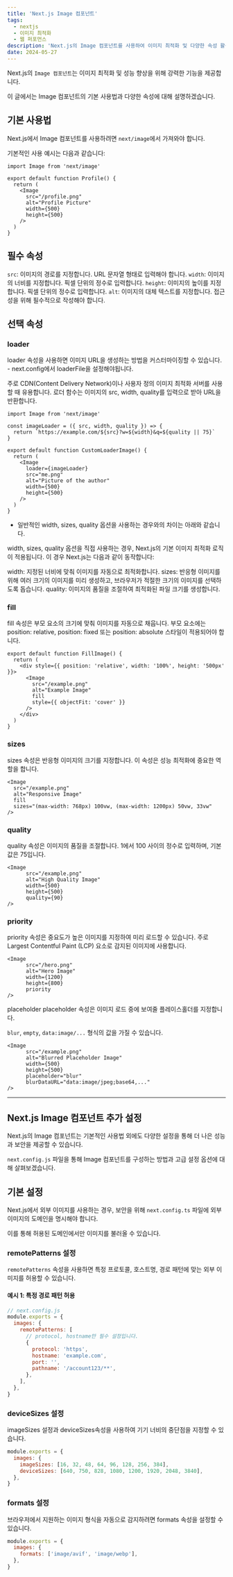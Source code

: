 ```yaml
---
title: 'Next.js Image 컴포넌트'
tags:
  - nextjs
  - 이미지 최적화
  - 웹 퍼포먼스
description: 'Next.js의 Image 컴포넌트를 사용하여 이미지 최적화 및 다양한 속성 활용 방법을 알아봅니다.'
date: 2024-05-27
---
```


Next.js의 `Image 컴포넌트`는 이미지 최적화 및 성능 향상을 위해 강력한 기능을 제공합니다. 

이 글에서는 Image 컴포넌트의 기본 사용법과 다양한 속성에 대해 설명하겠습니다.

## 기본 사용법

Next.js에서 Image 컴포넌트를 사용하려면 `next/image`에서 가져와야 합니다. 

기본적인 사용 예시는 다음과 같습니다:

```tsx
import Image from 'next/image'

export default function Profile() {
  return (
    <Image
      src="/profile.png"
      alt="Profile Picture"
      width={500}
      height={500}
    />
  )
}
```

## 필수 속성

`src`: 이미지의 경로를 지정합니다. URL 문자열 형태로 입력해야 합니다.
`width`: 이미지의 너비를 지정합니다. 픽셀 단위의 정수로 입력합니다.
`height`: 이미지의 높이를 지정합니다. 픽셀 단위의 정수로 입력합니다.
`alt`: 이미지의 대체 텍스트를 지정합니다. 접근성을 위해 필수적으로 작성해야 합니다.

## 선택 속성

### loader

loader 속성을 사용하면 이미지 URL을 생성하는 방법을 커스터마이징할 수 있습니다. - next.config에서 loaderFile을 설정해야됩니다.

주로 CDN(Content Delivery Network)이나 사용자 정의 이미지 최적화 서버를 사용할 때 유용합니다. 로더 함수는 이미지의 src, width, quality를 입력으로 받아 URL을 반환합니다.

```javascript:page.tsx
import Image from 'next/image'

const imageLoader = ({ src, width, quality }) => {
  return `https://example.com/${src}?w=${width}&q=${quality || 75}`
}

export default function CustomLoaderImage() {
  return (
    <Image
      loader={imageLoader}
      src="me.png"
      alt="Picture of the author"
      width={500}
      height={500}
    />
  )
}
```



- 일반적인 width, sizes, quality 옵션을 사용하는 경우와의 차이는 아래와 같습니다.

width, sizes, quality 옵션을 직접 사용하는 경우, Next.js의 기본 이미지 최적화 로직이 적용됩니다. 이 경우 Next.js는 다음과 같이 동작합니다:

width: 지정된 너비에 맞춰 이미지를 자동으로 최적화합니다.
sizes: 반응형 이미지를 위해 여러 크기의 이미지를 미리 생성하고, 브라우저가 적절한 크기의 이미지를 선택하도록 돕습니다.
quality: 이미지의 품질을 조절하여 최적화된 파일 크기를 생성합니다.


### fill

fill 속성은 부모 요소의 크기에 맞춰 이미지를 자동으로 채웁니다. 부모 요소에는 position: relative, position: fixed 또는 position: absolute 스타일이 적용되어야 합니다.

```javascript:page.tsx
export default function FillImage() {
  return (
    <div style={{ position: 'relative', width: '100%', height: '500px' }}>
      <Image
        src="/example.png"
        alt="Example Image"
        fill
        style={{ objectFit: 'cover' }}
      />
    </div>
  )
}
```

### sizes
sizes 속성은 반응형 이미지의 크기를 지정합니다. 이 속성은 성능 최적화에 중요한 역할을 합니다.

```javascript:page.tsx
<Image
  src="/example.png"
  alt="Responsive Image"
  fill
  sizes="(max-width: 768px) 100vw, (max-width: 1200px) 50vw, 33vw"
/>
```

### quality

quality 속성은 이미지의 품질을 조절합니다. 1에서 100 사이의 정수로 입력하며, 기본값은 75입니다.

```javascript:page.tsx
<Image
      src="/example.png"
      alt="High Quality Image"
      width={500}
      height={500}
      quality={90}
/>
```

### priority

priority 속성은 중요도가 높은 이미지를 지정하여 미리 로드할 수 있습니다. 주로 Largest Contentful Paint (LCP) 요소로 감지된 이미지에 사용합니다.

```javascript:page.tsx
<Image
      src="/hero.png"
      alt="Hero Image"
      width={1200}
      height={800}
      priority
/>
```

placeholder
placeholder 속성은 이미지 로드 중에 보여줄 플레이스홀더를 지정합니다. 

`blur`, `empty`, `data:image/...` 형식의 값을 가질 수 있습니다.

```javascript:page.tsx
<Image
      src="/example.png"
      alt="Blurred Placeholder Image"
      width={500}
      height={500}
      placeholder="blur"
      blurDataURL="data:image/jpeg;base64,..."
/>
```

---

## Next.js Image 컴포넌트 추가 설정

Next.js의 Image 컴포넌트는 기본적인 사용법 외에도 다양한 설정을 통해 더 나은 성능과 보안을 제공할 수 있습니다. 

`next.config.js` 파일을 통해 Image 컴포넌트를 구성하는 방법과 고급 설정 옵션에 대해 살펴보겠습니다.

## 기본 설정

Next.js에서 외부 이미지를 사용하는 경우, 보안을 위해 `next.config.ts` 파일에 외부 이미지의 도메인을 명시해야 합니다. 

이를 통해 허용된 도메인에서만 이미지를 불러올 수 있습니다.

### remotePatterns 설정

`remotePatterns` 속성을 사용하면 특정 프로토콜, 호스트명, 경로 패턴에 맞는 외부 이미지를 허용할 수 있습니다.

#### 예시 1: 특정 경로 패턴 허용

```javascript
// next.config.js
module.exports = {
  images: {
    remotePatterns: [
      // protocol, hostname만 필수 설정입니다.
      {
        protocol: 'https',
        hostname: 'example.com',
        port: '',
        pathname: '/account123/**',
      },
    ],
  },
}
```

### deviceSizes 설정

imageSizes 설정과 deviceSizes속성을 사용하여 기기 너비의 중단점을 지정할 수 있습니다.

```javascript:next.config.js
module.exports = {
  images: {
    imageSizes: [16, 32, 48, 64, 96, 128, 256, 384],
    deviceSizes: [640, 750, 828, 1080, 1200, 1920, 2048, 3840],
  },
}
```

### formats 설정

브라우저에서 지원하는 이미지 형식을 자동으로 감지하려면 formats 속성을 설정할 수 있습니다.

```javascript:next.config.js
module.exports = {
  images: {
    formats: ['image/avif', 'image/webp'],
  },
}
```